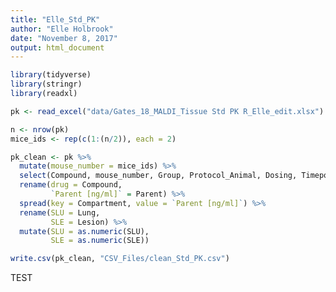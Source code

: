 ```yaml
---
title: "Elle_Std_PK"
author: "Elle Holbrook"
date: "November 8, 2017"
output: html_document
---
```


```r
library(tidyverse)
library(stringr)
library(readxl)

pk <- read_excel("data/Gates_18_MALDI_Tissue Std PK R_Elle_edit.xlsx")
```

```r
n <- nrow(pk)
mice_ids <- rep(c(1:(n/2)), each = 2)

pk_clean <- pk %>% 
  mutate(mouse_number = mice_ids) %>%
  select(Compound, mouse_number, Group, Protocol_Animal, Dosing, Timepoint, Compartment, Parent) %>%
  rename(drug = Compound,
         `Parent [ng/ml]` = Parent) %>% 
  spread(key = Compartment, value = `Parent [ng/ml]`) %>% 
  rename(SLU = Lung, 
         SLE = Lesion) %>% 
  mutate(SLU = as.numeric(SLU),
         SLE = as.numeric(SLE))

write.csv(pk_clean, "CSV_Files/clean_Std_PK.csv")
```


TEST
